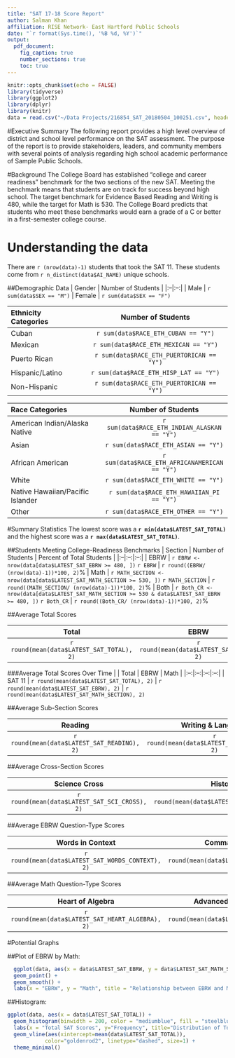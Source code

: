 ---
title: "SAT 17-18 Score Report"
author: Salman Khan
affiliation: RISE Network- East Hartford Public Schools
date: "`r format(Sys.time(), '%B %d, %Y')`"
output:
  pdf_document:
    fig_caption: true
    number_sections: true
    toc: true
---
```{r setup, include = FALSE}
knitr::opts_chunk$set(echo = FALSE)
library(tidyverse)
library(ggplot2)
library(dplyr)
library(knitr)
data = read.csv("~/Data Projects/216854_SAT_20180504_100251.csv", header = TRUE, sep = ",")
```

#Executive Summary 
The following report provides a high level overview of district and school level performance on the SAT assessment. The purpose of the report is to provide stakeholders, leaders, and community members with several points of analysis regarding high school academic performance of Sample Public Schools. 

#Background
The College Board has established "college and career readiness" benchmark for the two sections of the new SAT. Meeting the benchmark means that students are on track for success beyond high school.  The target benchmark for Evidence Based Reading and Writing is 480, while the target for Math is 530. The College Board predicts that students who meet these benchmarks would earn a grade of a C or better in a first-semester college course. 

# Understanding the data
There are `r (nrow(data)-1)` students that took the SAT 11. These students come from `r n_distinct(data$AI_NAME)` unique schools.

##Demographic Data
| Gender | Number of Students |
|:--|:--:|
| Male  | `r sum(data$SEX == "M")`
| Female | `r sum(data$SEX == "F")`


| Ethnicity Categories | Number of Students |
|:--|:--:|
| Cuban  | `r sum(data$RACE_ETH_CUBAN == "Y")`
| Mexican | `r sum(data$RACE_ETH_MEXICAN == "Y")`
| Puerto Rican | `r sum(data$RACE_ETH_PUERTORICAN == "Y")`
| Hispanic/Latino | `r sum(data$RACE_ETH_HISP_LAT == "Y")`
| Non-Hispanic | `r sum(data$RACE_ETH_PUERTORICAN == "Y")`

| Race Categories | Number of Students |
|:--|:--:|
| American Indian/Alaska Native | `r sum(data$RACE_ETH_INDIAN_ALASKAN == "Y")`
| Asian | `r sum(data$RACE_ETH_ASIAN == "Y")`
| African American | `r sum(data$RACE_ETH_AFRICANAMERICAN == "Y")`
| White | `r sum(data$RACE_ETH_WHITE == "Y")`
| Native Hawaiian/Pacific Islander | `r sum(data$RACE_ETH_HAWAIIAN_PI == "Y")`
| Other | `r sum(data$RACE_ETH_OTHER == "Y")`


#Summary Statistics 
The lowest score was a **`r min(data$LATEST_SAT_TOTAL)`** and the highest score was a **`r max(data$LATEST_SAT_TOTAL)`**. 

##Students Meeting College-Readiness Benchmarks
| Section | Number of Students | Percent of Total Students |
|:--|:--:|:--:|
| EBRW | `r EBRW <- nrow(data[data$LATEST_SAT_EBRW >= 480, ])` `r EBRW` | `r round((EBRW/ (nrow(data)-1))*100, 2)`%
| Math | `r MATH_SECTION <- nrow(data[data$LATEST_SAT_MATH_SECTION >= 530, ])` `r MATH_SECTION` | `r round((MATH_SECTION/ (nrow(data)-1))*100, 2)`%
| Both | `r Both_CR <- nrow(data[data$LATEST_SAT_MATH_SECTION >= 530 & data$LATEST_SAT_EBRW >= 480, ])` `r Both_CR` | `r round((Both_CR/ (nrow(data)-1))*100, 2)`%

##Average Total Scores

| Total | EBRW | Math |
|:--:|:--:|:--:|
| `r round(mean(data$LATEST_SAT_TOTAL), 2)` | `r round(mean(data$LATEST_SAT_EBRW), 2)` | `r round(mean(data$LATEST_SAT_MATH_SECTION), 2)`

###Average Total Scores Over Time
|  | Total | EBRW | Math |
|:--:|:--:|:--:|:--:|
| SAT 11 | `r round(mean(data$LATEST_SAT_TOTAL), 2)` | `r round(mean(data$LATEST_SAT_EBRW), 2)` | `r round(mean(data$LATEST_SAT_MATH_SECTION), 2)`


##Average Sub-Section Scores

| Reading | Writing & Language | Math Section |
|:--:|:--:|:--:|
| `r round(mean(data$LATEST_SAT_READING), 2)` | `r round(mean(data$LATEST_SAT_WRIT_LANG), 2)` | `r round(mean(data$LATEST_SAT_MATH_TEST), 2)`

##Average Cross-Section Scores

| Science Cross | History Cross | 
|:--:|:--:|
| `r round(mean(data$LATEST_SAT_SCI_CROSS), 2)` | `r round(mean(data$LATEST_SAT_HIST_SOCST_CROSS), 2)` |

##Average EBRW Question-Type Scores

| Words in Context | Command of Evidence | Expression of Ideas | Standard English Conventions |
|:------:|:------:|:------:|:-----------:|
| `r round(mean(data$LATEST_SAT_WORDS_CONTEXT), 2)` | `r round(mean(data$LATEST_SAT_COMM_EVIDENCE), 2)` | `r round(mean(data$LATEST_SAT_EXPR_IDEAS), 2)` | `r round(mean(data$LATEST_SAT_ENG_CONVENT), 2)` 

##Average Math Question-Type Scores

| Heart of Algebra | Advanced Mathematics | Problem Solving & Data Analysis |
|:--:|:--:|:--:|
| `r round(mean(data$LATEST_SAT_HEART_ALGEBRA), 2)` | `r round(mean(data$LATEST_SAT_ADV_MATH), 2)` | `r round(mean(data$LATEST_SAT_PROBSLV_DATA), 2)`


#Potential Graphs

##Plot of EBRW by Math:

```{r, warning = FALSE, message = FALSE}
  ggplot(data, aes(x = data$LATEST_SAT_EBRW, y = data$LATEST_SAT_MATH_SECTION)) +
  geom_point() +
  geom_smooth() +
  labs(x = "EBRW", y = "Math", title = "Relationship between EBRW and Math Sections")
```

##Histogram: 

```{r}
ggplot(data, aes(x = data$LATEST_SAT_TOTAL)) + 
  geom_histogram(binwidth = 200, color = "mediumblue", fill = "steelblue2") +
  labs(x = "Total SAT Scores", y="Frequency", title="Distribution of Total SAT Scores") +
  geom_vline(aes(xintercept=mean(data$LATEST_SAT_TOTAL)),
            color="goldenrod2", linetype="dashed", size=1) + 
  theme_minimal()

```


